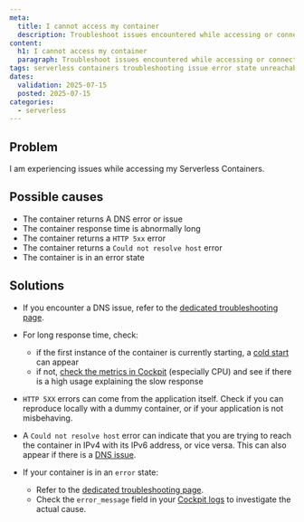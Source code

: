 ```yaml
---
meta:
  title: I cannot access my container
  description: Troubleshoot issues encountered while accessing or connecting to your Scaleway Serverless Containers.
content:
  h1: I cannot access my container
  paragraph: Troubleshoot issues encountered while accessing or connecting to your Scaleway Serverless Containers.
tags: serverless containers troubleshooting issue error state unreachable connection log in access
dates:
  validation: 2025-07-15
  posted: 2025-07-15
categories:
  - serverless
---
```


## Problem

I am experiencing issues while accessing my Serverless Containers.

## Possible causes
	
- The container returns A DNS error or issue
- The container response time is abnormally long
- The container returns a `HTTP 5xx` error
- The container returns a `Could not resolve host` error
- The container is in an error state

## Solutions

- If you encounter a DNS issue, refer to the [dedicated troubleshooting page](/serverless-containers/troubleshooting/known-dns-containers-errors/).

- For long response time, check:
    - if the first instance of the container is currently starting, a [cold start](/serverless-containers/concepts/#cold-start) can appear
    - if not, [check the metrics in Cockpit](/serverless-containers/how-to/monitor-container/) (especially CPU) and see if there is a high usage explaining the slow response

- `HTTP 5XX` errors can come from the application itself. Check if you can reproduce locally with a dummy container, or if your application is not misbehaving. 

- A `Could not resolve host` error can indicate that you are trying to reach the container in IPv4 with its IPv6 address, or vice versa. This can also appear if there is a [DNS issue](/serverless-containers/troubleshooting/known-dns-containers-errors/).

- If your container is in an `error` state:
    - Refer to the [dedicated troubleshooting page](/serverless-containers/troubleshooting/container-error-state/).
    - Check the `error_message` field in your [Cockpit logs](/serverless-containers/how-to/monitor-container/) to investigate the actual cause.
